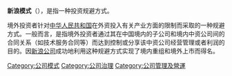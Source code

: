 '''新浪模式'''（{{lang-en|Sina pattern}}），是指一种投资规避方式。

境外投资者针对[[中华人民共和国|中华人民共和国]]在外资投入有关产业方面的限制而采取的一种规避方式。一般而言，是指境外投资者通过其在中国境内的子公司和境内中资公司间的合同关系（如技术服务合同等）而达到控制或分享该中资公司经营管理或者利润的目的。因[[新浪|新浪公司]]成功地利用这种规避方式实现了境内重组和境外上市而得名。

{{金融小作品}}

[[Category:公司模式|Category:公司模式]]
[[Category:公司治理|Category:公司治理]]
[[Category:公司管理及營運|Category:公司管理及營運]]
